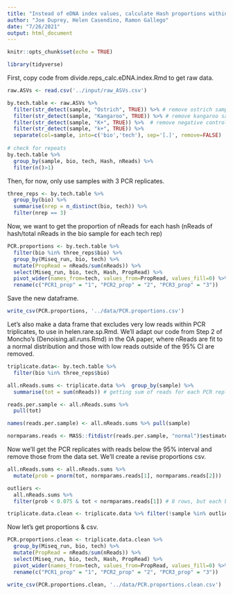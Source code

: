 ```yaml
---
title: "Instead of eDNA index values, calculate Hash proportions within samples"
author: "Joe Duprey, Helen Casendino, Ramon Gallego"
date: "7/26/2021"
output: html_document
---
```


```r
knitr::opts_chunk$set(echo = TRUE)
```
```r
library(tidyverse)
```

First, copy code from divide.reps_calc.eDNA.index.Rmd to get raw data. 

```r
raw.ASVs <- read.csv('../input/raw_ASVs.csv')

by.tech.table <- raw.ASVs %>%
  filter(str_detect(sample, "Ostrich", TRUE)) %>% # remove ostrich samples
  filter(str_detect(sample, "Kangaroo", TRUE)) %>% # remove kangaroo samples
  filter(str_detect(sample, "K+", TRUE)) %>%  # remove negative control (??) samples
  filter(str_detect(sample, "k+", TRUE)) %>% 
  separate(col=sample, into=c('bio','tech'), sep='[.]', remove=FALSE)
 
# check for repeats 
by.tech.table %>%
  group_by(sample, bio, tech, Hash, nReads) %>%
  filter(n()>1)
```

Then, for now, only use samples with 3 PCR replicates. 

```r
three_reps <- by.tech.table %>%
  group_by(bio) %>%
  summarise(nrep = n_distinct(bio, tech)) %>%
  filter(nrep == 3)
```

Now, we want to get the proportion of nReads for each hash (nReads of hash/total nReads in the bio sample for each tech rep)

```r

PCR.proportions <- by.tech.table %>%
  filter(bio %in% three_reps$bio) %>%
  group_by(Miseq_run, bio, tech) %>%
  mutate(PropRead = nReads/sum(nReads)) %>%
  select(Miseq_run, bio, tech, Hash, PropRead) %>%
  pivot_wider(names_from=tech, values_from=PropRead, values_fill=0) %>% 
  rename(c("PCR1_prop" = "1", "PCR2_prop" = "2", "PCR3_prop" = "3"))


```

Save the new dataframe. 

```r
write_csv(PCR.proportions, '../data/PCR.proportions.csv')
```

Let's also make a data frame that excludes very low reads within PCR triplicates, to use in helen.rare.sp.Rmd. We'll adapt our code from Step 2 of Moncho's (Denoising.all.runs.Rmd) in the OA paper, where nReads are fit to a normal distribution and those with low reads outside of the 95% CI are removed. 

```r

triplicate.data<- by.tech.table %>%
  filter(bio %in% three_reps$bio)

all.nReads.sums <- triplicate.data %>%  group_by(sample) %>%
  summarise(tot = sum(nReads)) # getting sum of reads for each PCR replicate

reads.per.sample <- all.nReads.sums %>%  
  pull(tot)

names(reads.per.sample) <- all.nReads.sums %>% pull(sample)  

normparams.reads <- MASS::fitdistr(reads.per.sample, "normal")$estimate
```

Now we'll get the PCR replicates with reads below the 95% interval and remove those from the data set. We'll create a revise proportions csv. 

```r
all.nReads.sums <- all.nReads.sums %>%  
  mutate(prob = pnorm(tot, normparams.reads[1], normparams.reads[2]))

outliers <- 
  all.nReads.sums %>% 
  filter(prob < 0.075 & tot < normparams.reads[1]) # 8 rows, but each bio sample will still have at least 2 PCR replicates

triplicate.data.clean <- triplicate.data %>% filter(!sample %in% outliers$sample)
```

Now let's get proportions & csv.

```r

PCR.proportions.clean <- triplicate.data.clean %>%
  group_by(Miseq_run, bio, tech) %>%
  mutate(PropRead = nReads/sum(nReads)) %>%
  select(Miseq_run, bio, tech, Hash, PropRead) %>%
  pivot_wider(names_from=tech, values_from=PropRead, values_fill=0) %>% 
  rename(c("PCR1_prop" = "1", "PCR2_prop" = "2", "PCR3_prop" = "3"))

write_csv(PCR.proportions.clean, '../data/PCR.proportions.clean.csv')

```